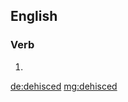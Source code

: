 ==English==

===Verb===
{{head|en|verb form}}

# {{en-past of|dehisce}}

[[de:dehisced]]
[[mg:dehisced]]